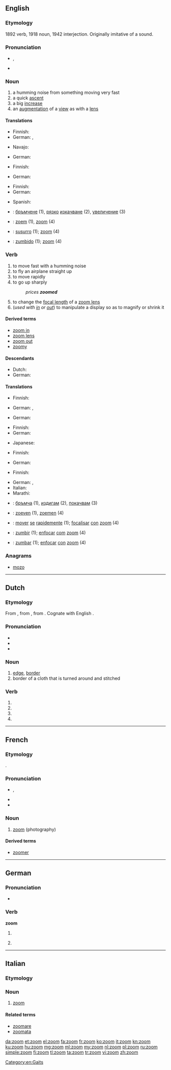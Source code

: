 ==English==
{{wikipedia|dab=zoom}}

===Etymology===
1892 verb, 1918 noun, 1942 interjection.  Originally imitative of a sound.

===Pronunciation===
* {{IPA|/zuːm/}}, {{X-SAMPA|/zu:m/}}
* {{rhymes|uːm}}

===Noun===
{{en-noun}}

# a humming noise from something moving very fast
# a quick [[ascent]]
# a big [[increase]]
# an [[augmentation]] of a [[view]] as with a [[lens]]

====Translations====
{{trans-top|humming noise from something moving very fast}}
* Finnish: {{t-|fi|suhahdus}}
* German: {{t+|de|Brummen|n}}, {{tø|de|brummendes [[Geräusch]]|n}}
{{trans-mid}}
* Navajo: {{tø|nv|ts’iziil}}
{{trans-bottom}}

{{trans-top|quick ascent}}
* German: {{t+|de|schneller}} {{t+|de|Aufstieg|m}}
{{trans-mid}}
{{trans-bottom}}

{{trans-top|big increase}}
* Finnish: {{t+|fi|räjähdys}}
{{trans-mid}}
* German: {{t+|de|Vergrößerung|f}}
{{trans-bottom}}

{{trans-top|augmentation of a view}}
* Finnish: {{t-|fi|zoomaus}}
* German: {{t+|de|Vergrößerung|f}}
{{trans-mid}}
* Spanish: {{t+|es|zum|m}}
{{trans-bottom}}
{{checktrans-top}}
* {{ttbc|bg}}: [[бръмчене]] {{g|n}} (1), [[рязък|рязко]] [[изкачване]] {{g|n}} (2), [[увеличение]] {{g|n}} (3)
* {{ttbc|nl}}: [[zoem]] {{g|m}} (1), [[zoom]] (4)
{{trans-mid}}
* {{ttbc|ia}}: [[susurro]] (1); [[zoom]] (4)
* {{ttbc|pt}}: [[zumbido]] (1); [[zoom]] (4)
{{trans-bottom}}

===Verb===
{{en-verb}}

# to move fast with a humming noise
# to fly an airplane straight up
# to move rapidly
# to go up sharply
#: ''prices '''zoomed'''''
# to change the [[focal length]] of a [[zoom lens]]
# (''used with [[zoom in|in]] or [[zoom out|out]]'') to manipulate a display so as to magnify or shrink it

====Derived terms====
* [[zoom in]]
* [[zoom lens]]
* [[zoom out]]
* [[zoomy]]

====Descendants====
* Dutch: {{l|nl|zoomen}}
* German: {{l|de|zoomen}}

====Translations====
{{trans-top|to move very fast with a humming noise}}
* Finnish: {{t-|fi|suhahtaa}}
{{trans-mid}}
* German: {{t+|de|schwirren}}, {{t-|de|surren}}
{{trans-bottom}}

{{trans-top|to fly an airplane straight up}}
* German: {{t+|de|schwirren}}
{{trans-mid}}
{{trans-bottom}}

{{trans-top|to move rapidly}}
* Finnish: {{t+|fi|syöksyä}}
* German: {{t+|de|schwirren}}
{{trans-mid}}
* Japanese: {{qualifier|colloquial}} {{t-|ja|猛スピードで進む|tr=mōsupīdo de susumu}}
{{trans-bottom}}

{{trans-top|to go up sharply}}
* Finnish: {{t+|fi|räjähtää}}
{{trans-mid}}
* German: {{t+|de|schwirren}}
{{trans-bottom}}

{{trans-top|to change the focal length of a zoom lens}}
* Finnish: {{t+|fi|zoomata}}
{{trans-mid}}
* German: {{t+|de|fokussieren}}, {{t-|de|zoomen}}
* Italian: {{t-|it|zoomare}}
* Marathi: {{t-|mr|जूम करणे|tr=zūma karṇe|sc=Deva}}
{{trans-bottom}}
{{checktrans-top}}
* {{ttbc|bg}}: [[бръмча]] (1), [[издигам]] (2), [[покачвам]] (3)
* {{ttbc|nl}}: [[zoeven]] (1), [[zoemen]] (4)
{{trans-mid}}
* {{ttbc|ia}}: [[mover]] [[se]] [[rapide]]mente (1); [[focalisar]] [[con]] [[zoom]] (4)
* {{ttbc|pt}}: [[zumbir]] (1); [[enfocar]] [[com]] [[zoom]] (4)
* {{ttbc|es}}: [[zumbar]] (1); [[enfocar]] [[con]] [[zoom]] (4)
{{trans-bottom}}

===Anagrams===
* [[mozo#English|mozo]]

[[Category:en:Gaits]]

----

==Dutch==

===Etymology===
From {{etyl|dum|nl}} {{term|soom|lang=dum}}, from {{etyl|odt|nl}} {{term/t|odt|*sōm}}, from {{etyl|gem-pro|nl}} {{term/t|gem-pro|*saumaz||that which is sewn}}. Cognate with English {{term|seam|lang=en}}.

===Pronunciation===
* {{rhymes|oːm|lang=nl}}
* {{X-SAMPA|/zo:m/}}
* {{IPA|/zoːm/|lang=nl}}

===Noun===
{{nl-noun|m|zomen|zoompje}}

# [[edge]], [[border]]
# border of a cloth that is turned around and stitched

===Verb===
{{nl-verb-form}}

# {{nl-verb form of|p=1|n=sg|t=pres|m=ind|zomen}}
# {{nl-verb form of|m=imp|zomen}}
# {{nl-verb form of|p=1|n=sg|t=pres|m=ind|zoomen}}
# {{nl-verb form of|m=imp|zoomen}}

----

==French==

===Etymology===
{{etyl|en|fr}} {{term|zoom||lang=en}}.

===Pronunciation===
* {{IPA|/zum/|lang=fr}}, {{X-SAMPA|/zum/|lang=fr}}
* {{homophones|zooms|lang=fr}}
* {{hyphenation|zoom|lang=fr}}

===Noun===
{{fr-noun|m}}

# [[zoom#English|zoom]] (photography)

====Derived terms====
* [[zoomer]]

----

==German==

===Pronunciation===
* {{IPA|/zuːm/|lang=de}}

===Verb===
'''zoom'''

# {{de-verb form of|zoomen|i|s}}
# {{context|colloquial|lang=de}} {{de-verb form of|zoomen|1|s|g}}

----

==Italian==
{{wikipedia|lang=it}}

===Etymology===
{{etyl|en|it}}

===Noun===
{{head|it|noun|g=m|invariable}}

# {{context|photography|lang=it}} [[#English|zoom]]

====Related terms====
* [[zoomare]]
* [[zoomata]]

[[da:zoom]]
[[et:zoom]]
[[el:zoom]]
[[fa:zoom]]
[[fr:zoom]]
[[ko:zoom]]
[[it:zoom]]
[[kn:zoom]]
[[ku:zoom]]
[[hu:zoom]]
[[mg:zoom]]
[[ml:zoom]]
[[my:zoom]]
[[nl:zoom]]
[[pl:zoom]]
[[ru:zoom]]
[[simple:zoom]]
[[fi:zoom]]
[[tl:zoom]]
[[ta:zoom]]
[[tr:zoom]]
[[vi:zoom]]
[[zh:zoom]]